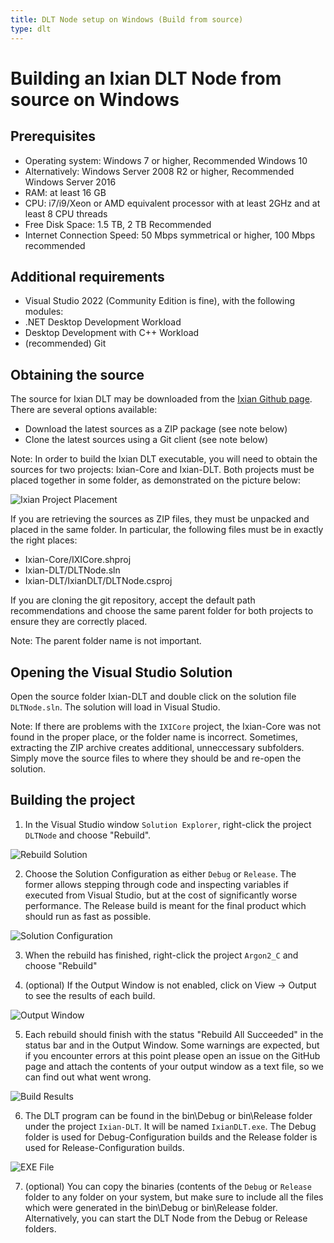 ```yaml
---
title: DLT Node setup on Windows (Build from source)
type: dlt
---
```


# Building an Ixian DLT Node from source on Windows

## Prerequisites

* Operating system: Windows 7 or higher, Recommended Windows 10
* Alternatively: Windows Server 2008 R2 or higher, Recommended Windows Server 2016
* RAM: at least 16 GB
* CPU: i7/i9/Xeon or AMD equivalent processor with at least 2GHz and at least 8 CPU threads
* Free Disk Space: 1.5 TB, 2 TB Recommended
* Internet Connection Speed: 50 Mbps symmetrical or higher, 100 Mbps recommended

## Additional requirements
* Visual Studio 2022 (Community Edition is fine), with the following modules:
* .NET Desktop Development Workload
* Desktop Development with C++ Workload
* (recommended) Git

## Obtaining the source

The source for Ixian DLT may be downloaded from the [Ixian Github page](https://github.com/ProjectIxian). There are several options available:
* Download the latest sources as a ZIP package (see note below)
* Clone the latest sources using a Git client (see note below)

Note: In order to build the Ixian DLT executable, you will need to obtain the sources for two projects: Ixian-Core and Ixian-DLT. Both projects must be placed together in some folder, as demonstrated on the picture below:

![Ixian Project Placement](https://projectixian.github.io/assets/images/guide_win_building_dlt_1.png)

If you are retrieving the sources as ZIP files, they must be unpacked and placed in the same folder. In particular, the following files must be in exactly the right places:
* Ixian-Core/IXICore.shproj
* Ixian-DLT/DLTNode.sln
* Ixian-DLT/IxianDLT/DLTNode.csproj

If you are cloning the git repository, accept the default path recommendations and choose the same parent folder for both projects to ensure they are correctly placed.

Note: The parent folder name is not important.

## Opening the Visual Studio Solution

Open the source folder Ixian-DLT and double click on the solution file `DLTNode.sln`. The solution will load in Visual Studio.

Note: If there are problems with the `IXICore` project, the Ixian-Core was not found in the proper place, or the folder name is incorrect. Sometimes, extracting the ZIP archive creates additional, unneccessary subfolders. Simply move the source files to where they should be and re-open the solution.

## Building the project

1. In the Visual Studio window `Solution Explorer`, right-click the project `DLTNode` and choose "Rebuild".

![Rebuild Solution](https://projectixian.github.io/assets/images/guide_win_building_dlt_2.png)

2. Choose the Solution Configuration as either `Debug` or `Release`. The former allows stepping through code and inspecting variables if executed from Visual Studio, but at the cost of significantly worse performance. The Release build is meant for the final product which should run as fast as possible.

![Solution Configuration](https://projectixian.github.io/assets/images/guide_win_building_dlt_6.png)

3. When the rebuild has finished, right-click the project `Argon2_C` and choose "Rebuild"

4. (optional) If the Output Window is not enabled, click on View -> Output to see the results of each build.

![Output Window](https://projectixian.github.io/assets/images/guide_win_building_dlt_3.png)

5. Each rebuild should finish with the status "Rebuild All Succeeded" in the status bar and in the Output Window. Some warnings are expected, but if you encounter errors at this point please open an issue on the GitHub page and attach the contents of your output window as a text file, so we can find out what went wrong.

![Build Results](https://projectixian.github.io/assets/images/guide_win_building_dlt_4.png)

6. The DLT program can be found in the bin\Debug or bin\Release folder under the project `Ixian-DLT`. It will be named `IxianDLT.exe`. The Debug folder is used for Debug-Configuration builds and the Release folder is used for Release-Configuration builds.

![EXE File](https://projectixian.github.io/assets/images/guide_win_building_dlt_5.png)

7. (optional) You can copy the binaries (contents of the `Debug` or `Release` folder to any folder on your system, but make sure to include all the files which were generated in the bin\Debug or bin\Release folder. Alternatively, you can start the DLT Node from the Debug or Release folders.